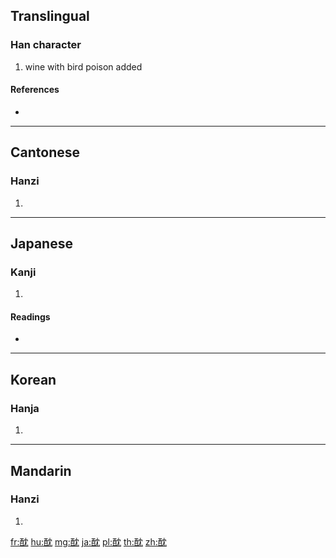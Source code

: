 {{character info/new}}
==Translingual==

===Han character===
{{Han char|rn=164|rad=酉|as=04|sn=11|four=14612|canj=MWLBU}}

# wine with bird poison added

====References====
* {{Han ref|kx=1281.180|dkj=39792|dj=1781.150|hdz=63577.050|uh=9156|ud=37206|bh=D7F2|bd=55282}}

----

==Cantonese==

===Hanzi===
{{yue-hanzi|jyut=|y=daam1, jam6}}

# {{defn|lang=yue|sort=酉04}}

----

==Japanese==

===Kanji===
{{ja-kanji|grade=|rs=酉04}}

# {{defn|lang=ja|sort=酉04}}

====Readings====
* {{ja-readings|on=[[たん]] (tan), [[ちん]] (chin)|kun=[[ふける]] (fukeru)|nanori=}}

----

==Korean==

===Hanja===
{{ko-hanja|hangeul=탐|eumhun=|rv=tam|mr=t'am|y=tham}}

# {{defn|lang=ko|sort=酉04}}

----

==Mandarin==

===Hanzi===
{{cmn-hanzi|pin=[[dān]] ([[dan1]])|wg=tan<sup>1</sup>}}

# {{defn|lang=cmn|sort=酉04}}

[[fr:酖]]
[[hu:酖]]
[[mg:酖]]
[[ja:酖]]
[[pl:酖]]
[[th:酖]]
[[zh:酖]]